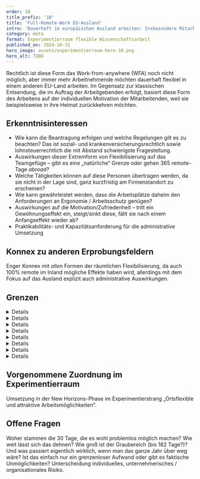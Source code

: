 ```yaml
---
order: 38
title_prefix: '10'
title: 'Full-Remote-Work EU-Ausland'
intro: 'Dauerhaft im europäischen Ausland arbeiten: Insbesondere Mitarbeitende mit ausländischen Wurzeln wünschen sich diese Form des Homeoffice. Aktuell gibt es jedoch rechtliche Hürden, die dies erschweren.'
category: meta
format: Experimentierraum flexible Wissenschaftsarbeit
published_on: 2024-10-31
hero_image: assets/experimentierraum-hero-10.png
hero_alt: TODO
---
```



Rechtlich ist diese Form das Work-from-anywhere (WFA) noch nicht möglich, aber immer mehr Arbeitnehmende möchten dauerhaft flexibel in einem anderen EU-Land arbeiten. Im Gegensatz zur klassischen Entsendung, die im Auftrag der Arbeitgebenden erfolgt, basiert diese Form des Arbeitens auf der individuellen Motivation der Mitarbeitenden, weil sie beispielsweise in ihre Heimat zurückkehren möchten.

## Erkenntnisinteressen

<IconTile />

- Wie kann die Beantragung erfolgen und welche Regelungen gilt es zu beachten? Das ist sozial- und krankenversicherungsrechtlich sowie lohnsteuerrechtlich die mit Abstand schwierigste Fragestellung.
- Auswirkungen dieser Extremform von Flexibilisierung auf das Teamgefüge – gibt es eine „natürliche“ Grenze oder gehen 365 remote-Tage _abroad_?
- Welche Tätigkeiten können auf diese Personen übertragen werden, da sie nicht in der Lage sind, ganz kurzfristig am Firmenstandort zu erscheinen?
- Wie kann gewährleistet werden, dass die Arbeitsplätze daheim den Anforderungen an Ergonomie / Arbeitsschutz genügen?
- Auswirkungen auf die Motivation/Zufriedenheit – tritt ein Gewöhnungseffekt ein, steigt/sinkt diese, fällt sie nach einem Anfangseffekt wieder ab?
- Praktikabilitäts- und Kapazitätsanforderung für die administrative Umsetzung

## Konnex zu anderen Erprobungsfeldern

Enger Konnex mit _allen_ Formen der räumlichen Flexibilisierung, da auch 100% remote im Inland mögliche Effekte haben wird, allerdings mit dem Fokus auf das Ausland explizit auch administrative Auswirkungen.

## Grenzen

<DetailsGroup>
  <Details summary="Technik">

    - IT-Sicherheit im Ausland
    - Funktionsfähige Datenverbindung
    - Roaming außerhalb der EU
    - Datensicherheitsbeschränkungen

  </Details>
  <Details summary="Prozess">

    - Kosten für Daten- und Telefonverkehr
    - Zensur im Ausland
    - Ausgabe, Wartung, Support entsprechender Arbeitsmittel (Laptop, Headset)
    - Notfallverfahren / faktisch Wegfall kurzfristiger Präsenzmöglichkeiten im Office - Unter welchen Bedingungen greift eine mögliche Rückkehrpflicht?

  </Details>
  <Details summary="Führung und Teamarbeit">
    <GrenzeTeamarbeit />
  </Details>
  <Details summary="Kultur">
    <GrenzeKultur />
  </Details>
  <Details summary="Arbeitsrecht">
    <GrenzeArbeitsrecht />
  </Details>
  <Details summary="Steuerrecht">
    <GrenzeSteuerrecht />
  </Details>
  <Details summary="Sozialversicherungsrecht">
    <GrenzeSozialversicherungsrecht />
  </Details>
  <Details summary="Sonstige">
    <GrenzeSonstige />
  </Details>
</DetailsGroup>

## Vorgenommene Zuordnung im Experimentierraum

Umsetzung in der New Horizons-Phase im Experimentierstrang „Ortsflexible und attraktive Arbeitsmöglichkeiten“.

## Offene Fragen

<BubbleQuotes>
  <BubbleQuote>Woher stammen die 30 Tage, die es wohl problemlos möglich machen?</BubbleQuote>
  <BubbleQuote>
    Wie weit lässt sich das dehnen? Wie groß ist der Graubereich (bis 182 Tage?)? Und was passiert eigentlich wirklich, wenn man das ganze Jahr über
    weg wäre? Ist das einfach nur ein grenzenloser Aufwand oder gibt es faktische Unmöglichkeiten?
  </BubbleQuote>
  <BubbleQuote>Unterscheidung individuelles, unternehmerisches / organisationales Risiko.</BubbleQuote>
</BubbleQuotes>

[^1]: Bundesministerium für Arbeit und Soziales: _[Homeoffice bei Grenzgänger:innen - Änderungen ab 1. Juli 2023](https://www.bmas.de/SharedDocs/Downloads/DE/Internationales/info-home-office-grenzgaenger.pdf?__blob=publicationFile&v=11)_
